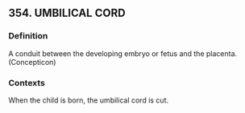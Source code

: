 ## 354. UMBILICAL CORD
### Definition
A conduit between the developing embryo or fetus and the placenta. (Concepticon)

### Contexts
When the child is born, the umbilical cord is cut.

